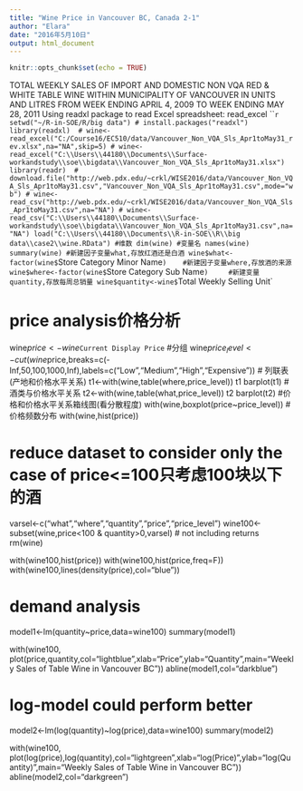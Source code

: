 ```yaml
---
title: "Wine Price in Vancouver BC, Canada 2-1"
author: "Elara"
date: "2016年5月10日"
output: html_document
---
```


```r
knitr::opts_chunk$set(echo = TRUE)
```

TOTAL WEEKLY SALES OF IMPORT AND DOMESTIC NON VQA RED & WHITE TABLE WINE 
WITHIN MUNICIPALITY OF VANCOUVER IN UNITS AND LITRES
FROM WEEK ENDING APRIL 4, 2009 TO WEEK ENDING MAY 28, 2011
Using readxl package to read Excel spreadsheet: read_excel
```r
setwd("~/R-in-SOE/R/big data")
# install.packages("readxl")
library(readxl) 
# wine<-read_excel("C:/Course16/EC510/data/Vancouver_Non_VQA_Sls_Apr1toMay31_rev.xlsx",na="NA",skip=5)
# wine<-read_excel("C:\\Users\\44180\\Documents\\Surface-workandstudy\\soe\\bigdata\\Vancouver_Non_VQA_Sls_Apr1toMay31.xlsx")
library(readr) 
# download.file("http://web.pdx.edu/~crkl/WISE2016/data/Vancouver_Non_VQA_Sls_Apr1toMay31.csv","Vancouver_Non_VQA_Sls_Apr1toMay31.csv",mode="wb")
# wine<-read_csv("http://web.pdx.edu/~crkl/WISE2016/data/Vancouver_Non_VQA_Sls_Apr1toMay31.csv",na="NA")
# wine<-read_csv("C:\\Users\\44180\\Documents\\Surface-workandstudy\\soe\\bigdata\\Vancouver_Non_VQA_Sls_Apr1toMay31.csv",na="NA")
load("C:\\Users\\44180\\Documents\\R-in-SOE\\R\\big data\\case2\\wine.RData")
#维数
dim(wine)
#变量名
names(wine)
summary(wine)
#新建因子变量what,存放红酒还是白酒
wine$what<-factor(wine$`Store Category Minor Name`)   
#新建因子变量where,存放酒的来源
wine$where<-factor(wine$`Store Category Sub Name`)    
#新建变量quantity,存放每周总销量
wine$quantity<-wine$`Total Weekly Selling Unit`

# price analysis价格分析
wine$price<-wine$`Current Display Price`
#分组
wine$price_level<-cut(wine$price,breaks=c(-Inf,50,100,1000,Inf),labels=c("Low","Medium","High","Expensive"))
# 列联表(产地和价格水平关系)
t1<-with(wine,table(where,price_level))
t1
barplot(t1)
# 酒类与价格水平关系
t2<-with(wine,table(what,price_level))
t2
barplot(t2)
#价格和价格水平关系箱线图(看分散程度)
with(wine,boxplot(price~price_level))
#价格频数分布
with(wine,hist(price))

# reduce dataset to consider only the case of price<=100只考虑100块以下的酒
varsel<-c("what","where","quantity","price","price_level")
wine100<-subset(wine,price<100 & quantity>0,varsel) # not including returns
rm(wine)

with(wine100,hist(price))
with(wine100,hist(price,freq=F))
with(wine100,lines(density(price),col="blue"))

# demand analysis
model1<-lm(quantity~price,data=wine100)
summary(model1)

with(wine100,
     plot(price,quantity,col="lightblue",xlab="Price",ylab="Quantity",main="Weekly Sales of Table Wine in Vancouver BC"))
abline(model1,col="darkblue")

# log-model could perform better
model2<-lm(log(quantity)~log(price),data=wine100)
summary(model2)

with(wine100,
     plot(log(price),log(quantity),col="lightgreen",xlab="log(Price)",ylab="log(Quantity)",main="Weekly Sales of Table Wine in Vancouver BC"))
abline(model2,col="darkgreen")
